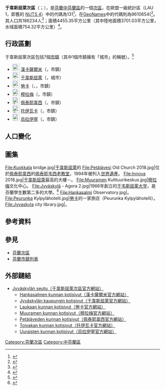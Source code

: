 {{Infobox settlement
| name                    = 于韋斯屈萊次區
| settlement_type         = [[芬蘭次區|次區]]
| native_name             =Jyväskylän seutukunta
| native_name_lang        = fi
| image_map               =Jyväskylän.seutukunta.sijainti.Suomi.2020.svg
| subdivision_type        = [[世界政區索引|國家]]
| subdivision_name        = {{flag|Finland}}
| subdivision_type1        = [[芬蘭行政區|行政區]]
| subdivision_name1        = [[中芬蘭區|中芬蘭區]]
| population_footnotes    = <ref name="Population" />
| population_total        = 186234
| population_as_of        = 2020
| area_footnotes          = <ref name="Area" />
| area_total_km2          = 4455.35
| area_land_km2           = 3701.03
| area_water_km2          = 754.32
| population_density_km2  = auto
| coordinates             = {{Coord|62.27185|25.81903|display=title,inline}}
| coordinates_footnotes   = <ref name="GeoNames" />
| timezone1               = [[歐洲東部時間|EET]]<ref>{{Cite web|url=https://www.timeanddate.com/worldclock/finland/helsinki|title=Current Local Time in Helsinki, Finland|website=Time and Date|language=en|accessdate=2020-07-15|archive-date=2020-08-04|archive-url=https://web.archive.org/web/20200804053117/https://www.timeanddate.com/worldclock/finland/helsinki|dead-url=no}}</ref>
| utc_offset1             = +2
| timezone1_DST           = [[歐洲東部夏令時間|EEST]]<ref>{{Cite web|url=https://www.timeanddate.com/time/change/finland/helsinki|title=Clock Changes in Helsinki, Finland|website=Time and Date|language=en|accessdate=2020-07-15|archive-date=2020-08-04|archive-url=https://web.archive.org/web/20200804053109/https://www.timeanddate.com/time/change/finland/helsinki|dead-url=no}}</ref>
| utc_offset1_DST         = +3
| blank_name              = [[GeoNames|GeoNames]]<ref name="GeoNames" />
| blank_info              = 9610654
| blank1_name             = LAU 1（NUTS 4）<ref name="LAU" />
| blank1_info              = 131
}}
'''于韋斯屈萊次區'''（{{lang-fi|Jyväskylän seutukunta}}；{{lang-sv|Jyväskylä ekonomiska region}}），是[[芬蘭共和國|芬蘭]][[中芬蘭區|中芬蘭區]]的一個[[芬蘭次區|次區]]，在歐盟一級{{tsl|fr|Unité administrative locale|地方行政單位}}統計區（LAU 1，即舊的 [[地域統計單位命名法|NUTS 4]]）中的代碼為131<ref name="LAU">{{Cite web |url=http://tilastokeskus.fi/meta/luokitukset/seutukunta/001-2013/index_sv.html |title=Förteckning över ekonomiska regioner |publisher=Statistikcentralen |language=sv |access-date=2013-12-25 |archive-date=2013-11-11 |archive-url=https://web.archive.org/web/20131111091437/http://tilastokeskus.fi/meta/luokitukset/seutukunta/001-2013/index_sv.html |dead-url=no }}</ref>，在[[GeoNames|GeoNames]]中的代碼則為9610654{<ref name="GeoNames">{{Cite web |url = https://www.geonames.org/9610654 |title = GeoNames - Jyväskylä (9610654) |access-date = 2020-07-14 |website=[[GeoNames|GeoNames]] |language = en}}</ref>。其人口共186234人<ref name="Population">{{Cite web |url = http://pxnet2.stat.fi/PXWeb/pxweb/fi/StatFin/StatFin__vrm__vamuu/statfin_vamuu_pxt_11lj.px/table/tableViewLayout1/ |title = Väestörakenteen ennakkotiedot alueittain, 2020M01*-2020M05* |date = 2020-01-31 |publisher = Tilastokeskus |access-date = 2020-07-13 |language = fi |archive-date = 2020-12-14 |archive-url = https://web.archive.org/web/20201214201953/http://pxnet2.stat.fi/PXWeb/pxweb/fi/StatFin/StatFin__vrm__vamuu/statfin_vamuu_pxt_11lj.px/ |dead-url = yes }}</ref>；面積4455.35平方公里（其中陸地面積3701.03平方公里，水域面積754.32平方公里）<ref name="Area">{{Cite web |url = https://www.maanmittauslaitos.fi/sites/maanmittauslaitos.fi/files/attachments/2020/01/Vuoden_2020_pinta-alatilasto_kunnat_maakunnat.xlsx |title = Pinta-alat kunnittain (Excel) 2020-01-01 |date = 2020-01-01 |publisher = Maanmittauslaitos |access-date = 2020-07-13 |language = fi |archive-date = 2020-07-10 |archive-url = https://web.archive.org/web/20200710123737/https://www.maanmittauslaitos.fi/sites/maanmittauslaitos.fi/files/attachments/2020/01/Vuoden_2020_pinta-alatilasto_kunnat_maakunnat.xlsx |dead-url = yes }}</ref>。

== 行政區劃 ==
于韋斯屈萊次區包括7個[[芬蘭市鎮|市鎮]]（其中1個市鎮擁有「城市」的稱號）。<ref name="Lappi">{{Cite web |language=fi |url=http://www.patio.fi/PatioWeb/facelets/suomenaluejaot/suomenaluejaot.faces |title=Finlands regionindelning på |website=www.patio.fi. |archive-url=https://web.archive.org/web/20121022111321/http://www.patio.fi/PatioWeb/facelets/suomenaluejaot/suomenaluejaot.faces |archive-date=2012-10-22 |accessdate=2020-07-15 |dead-url=yes }}</ref>
* [[File:Hankasalmi.vaakuna.svg|23px]] [[漢卡薩爾米|漢卡薩爾米]]（{{lang|fi|Hankasalmi}}，市鎮）
* [[File:Jyväskylä.vaakuna.svg|23px]] [[于韋斯屈萊|于韋斯屈萊]]（{{lang|fi|Jyväskylä}}，城市）
* [[File:Laukaa.vaakuna.svg|23px]] [[勞卡|勞卡]]（{{lang-fi|Laukaa}}、{{lang-sv|Laukas}}，市鎮）
* [[File:Muurame.vaakuna.svg|23px]] [[穆拉梅|穆拉梅]]（{{lang|fi|Muurame}}，市鎮）
* [[File:Petäjävesi.vaakuna.svg|23px]] [[佩泰耶韋西|佩泰耶韋西]]（{{lang|fi|Petäjävesi}}，市鎮）
* [[File:Toivakka.vaakuna.svg|23px]] [[托伊瓦卡|托伊瓦卡]]（{{lang|fi|Toivakka}}，市鎮）
* [[File:Uurainen.vaakuna.svg|23px]] [[烏拉伊寧|烏拉伊寧]]（{{lang|fi|Uurainen}}，市鎮）

== 人口變化 ==
{{Bar box
|title   =  于韋斯屈萊次區1980年－2010年的人口變化圖
|titlebar=  #DDD
|width   =  600px
|barwidth=  500px
|left1   =  年
|right1  =  人口
|float   =  left
|bars    =  
{{bar pixel|1980|#0099FF|361||130 446}}
{{bar pixel|1985|#0099FF|375||135 488}}
{{bar pixel|1990|#0099FF|391||141 566}}
{{bar pixel|1995|#0099FF|411||148 539}}
{{bar pixel|2000|#0099FF|432||156 186}}
{{bar pixel|2005|#0099FF|456||164 851}}
{{bar pixel|2010|#0099FF|480||173 651}}
|caption = 來源：Tilastokeskus.<ref>{{Cite web | url = http://pxnet2.stat.fi/PXWeb/pxweb/fi/StatFin/StatFin__vrm__vaerak/statfin_vaerak_pxt_011.px | title = Väestö kielen mukaan sekä ulkomaan kansalaisten määrä ja maa-pinta-ala alueittain 1980 - 2016 | publisher = Tilastokeskus | access-date = 2018-01-18 | language = fi | archive-url = https://web.archive.org/web/20180617142223/http://pxnet2.stat.fi/PXWeb/pxweb/fi/StatFin/StatFin__vrm__vaerak/statfin_vaerak_pxt_011.px | archive-date = 2018-06-17 | dead-url = yes }}</ref>
}}
{{clear}}

== 圖集 ==
<gallery mode="packed">
File:Kuokkala bridge.jpg|[[于韋斯屈萊|于韋斯屈萊]]的{{tsl|en|Kuokkala Bridge|庫奧卡拉橋}}
File:Petäjävesi Old Church 2018.jpg|位於[[佩泰耶韋西|佩泰耶韋西]]的[[佩泰耶韦西老教堂|佩泰耶韦西老教堂]]，1994年被列入[[世界遺產|世界遺產]]。
File:Innova 2018.jpg|[[于韋斯屈萊|于韋斯屈萊]]最高的大樓－{{tsl|fi|Innova (rakennus)|因諾瓦大樓}}。
File:Muuramen Kulttuurikeskus.jpg|[[穆拉梅|穆拉梅]]文化中心。
File:Jyväskylä - Agora 2.jpg|1966年創立的[[于韦斯屈莱大学|于韦斯屈莱大学]]，是芬蘭學生數第二多的大學。<ref name="size">{{cite web |url=http://www.jyu.fi/en/introduction/size_and_popularity |title=Size and Popularity - Hitting the Mark |publisher=于韦斯屈莱大学 |date=2008-10-06 |accessdate=2008年12月27日 |language=en |deadurl=yes |archiveurl=https://web.archive.org/web/20080929221447/http://www.jyu.fi/en/introduction/size_and_popularity |archivedate=2008-09-29 }}</ref>
File:Hankasalmi Observatory.jpg|{{tsl|en|Hankasalmi Observatory|漢卡薩爾米天文台}}。
File:Peurunka Kylpylähotelli.jpg|[[勞卡|勞卡]]的一家旅店（Peurunka Kylpylähotelli）。
File:Jyvaskyla city library.jpg|{{tsl|fi|Jyväskylän kaupunginkirjasto|于韋斯屈萊市立圖書館}}。
</gallery>

== 參考資料 ==
{{reflist}}

== 參見 ==
* [[芬蘭次區|芬蘭次區]]
* [[芬蘭市鎮列表|芬蘭市鎮列表]]

== 外部鏈結 ==
* [http://www.jyvaskylanseutu.fi/ Jyväskylän seutu（于韋斯屈萊次區官方網站）]{{Wayback|url=http://www.jyvaskylanseutu.fi/ |date=20201024004029 }} {{fi icon}}
** [http://www.hankasalmi.fi/ Hankasalmen kunnan kotisivut（漢卡薩爾米官方網站）]{{Wayback|url=http://www.hankasalmi.fi/ |date=20201025113823 }} {{fi icon}}
** [http://www.jyvaskyla.fi/ Jyväskylän kaupungin kotisivut（于韋斯屈萊官方網站）]{{Wayback|url=http://www.jyvaskyla.fi/ |date=20120122091635 }} {{fi icon}}
** [https://web.archive.org/web/20160128202154/http://laukaa.fi/ Laukaan kunnan kotisivut（勞卡官方網站）] {{fi icon}}
** [http://www.muurame.fi/ Muuramen kunnan kotisivut（穆拉梅官方網站）]{{Wayback|url=http://www.muurame.fi/ |date=20130523011216 }} {{fi icon}}
** [http://www.petajavesi.fi/ Petäjäveden kunnan kotisivut（佩泰耶韋西官方網站）]{{Wayback|url=http://www.petajavesi.fi/ |date=20201210080815 }} {{fi icon}}
** [http://www.toivakka.fi/ Toivakan kunnan kotisivut（托伊瓦卡官方網站）]{{Wayback|url=http://www.toivakka.fi/ |date=20201123175832 }} {{fi icon}}
** [http://www.uurainen.fi/ Uuraisten kunnan kotisivut（烏拉伊寧官方網站）]{{Wayback|url=http://www.uurainen.fi/ |date=20201101032024 }} {{fi icon}}

{{芬蘭次區}}
[[Category:芬蘭次區|Category:芬蘭次區]]
[[Category:中芬蘭區|Category:中芬蘭區]]